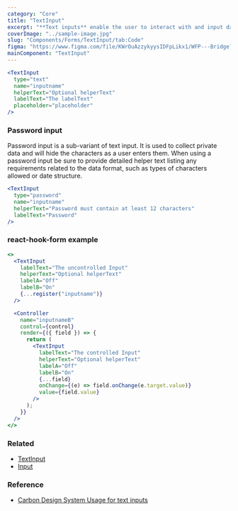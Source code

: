 ```yaml
---
category: "Core"
title: "TextInput"
excerpt: "**Text inputs** enable the user to interact with and input data. Use when the application requires long-form content from the user."
coverImage: "../sample-image.jpg"
slug: "Components/Forms/TextInput/tab:Code"
figma: "https://www.figma.com/file/KWrOuAzzykyysIDFpLikx1/WFP---Bridge?type=design&node-id=130%3A2249&mode=design&t=eFfGsO7k7LGjWFwo-1"
mainComponent: "TextInput"
---
```


```jsx live
<TextInput
  type="text"
  name="inputname"
  helperText="Optional helperText"
  labelText="The labelText"
  placeholder="placeholder"
/>
```

### Password input

Password input is a sub-variant of text input. It is used to collect private data and will hide the characters as a user enters them. When using a password input be sure to provide detailed helper text listing any requirements related to the data format, such as types of characters allowed or date structure.

```jsx live
<TextInput
  type="password"
  name="inputname"
  helperText="Password must contain at least 12 characters"
  labelText="Password"
/>
```

### react-hook-form example

```jsx live reactHookForm
<>
  <TextInput
    labelText="The uncontrolled Input"
    helperText="Optional helperText"
    labelA="Off"
    labelB="On"
    {...register("inputname")}
  />

  <Controller
    name="inputnameB"
    control={control}
    render={({ field }) => {
      return (
        <TextInput
          labelText="The controlled Input"
          helperText="Optional helperText"
          labelA="Off"
          labelB="On"
          {...field}
          onChange={(e) => field.onChange(e.target.value)}
          value={field.value}
        />
      );
    }}
  />
</>
```

### Related

- [TextInput](./textinput)
- [Input](./input)

### Reference

- [Carbon Design System Usage for text inputs](https://next.carbondesignsystem.com/components/text-input)
